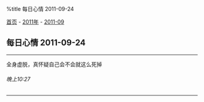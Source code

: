 %title 每日心情 2011-09-24

[[../../../index|首页]] - [[../index|2011年]] - [[index|2011-09]]
==每日心情 2011-09-24==
----
全身虚脱，真怀疑自己会不会就这么死掉
======晚上10:27======
----
